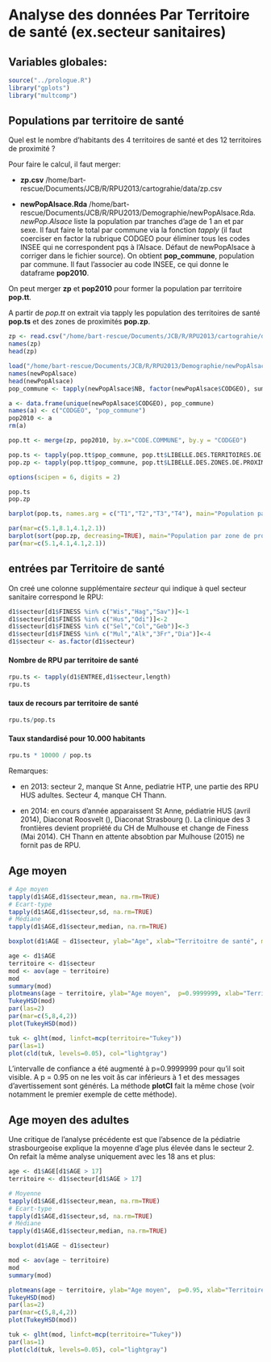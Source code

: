 Analyse des données Par Territoire de santé (ex.secteur sanitaires)
===================================================================

Variables globales:
-------------------
```r
source("../prologue.R")
library("gplots")
library("multcomp")
```

Populations par territoire de santé
-----------------------------------

Quel est le nombre d'habitants des 4 territoires de santé et des 12 territoires de proximité ?

Pour faire le calcul, il faut merger:

- **zp.csv** /home/bart-rescue/Documents/JCB/R/RPU2013/cartograhie/data/zp.csv

- **newPopAlsace.Rda** /home/bart-rescue/Documents/JCB/R/RPU2013/Demographie/newPopAlsace.Rda. *newPop.Alsace* liste la population par tranches d'age de 1 an et par sexe. Il faut faire le total par commune via la fonction *tapply* (il faut coerciser en factor la rubrique CODGEO pour éliminer tous les codes INSEE qui ne correspondent pqs à l'Alsace. Défaut de newPopAlsace à corriger dans le fichier source). On obtient **pop_commune**, population par commune. Il faut l'associer au code INSEE, ce qui donne le dataframe **pop2010**.

On peut merger **zp** et **pop2010** pour former la population par territoire **pop.tt**.

A partir de *pop.tt* on extrait via tapply les population des territoires de santé **pop.ts** et des zones de proximités **pop.zp**.

```r
zp <- read.csv("/home/bart-rescue/Documents/JCB/R/RPU2013/cartograhie/data/zp.csv")
names(zp)
head(zp)

load("/home/bart-rescue/Documents/JCB/R/RPU2013/Demographie/newPopAlsace.Rda")
names(newPopAlsace)
head(newPopAlsace)
pop_commune <- tapply(newPopAlsace$NB, factor(newPopAlsace$CODGEO), sum)

a <- data.frame(unique(newPopAlsace$CODGEO), pop_commune)
names(a) <- c("CODGEO", "pop_commune")
pop2010 <- a
rm(a)

pop.tt <- merge(zp, pop2010, by.x="CODE.COMMUNE", by.y = "CODGEO")

pop.ts <- tapply(pop.tt$pop_commune, pop.tt$LIBELLE.DES.TERRITOIRES.DE.SANTE, sum)
pop.zp <- tapply(pop.tt$pop_commune, pop.tt$LIBELLE.DES.ZONES.DE.PROXIMITE, sum)

options(scipen = 6, digits = 2)

pop.ts
pop.zp

barplot(pop.ts, names.arg = c("T1","T2","T3","T4"), main="Population par territoire de santé en Alsace", ylab = "Effectifs", xlab = "Territoires de santé", sub="Chiffres INSEE 2010", las=1, cex.axis=0.5)

par(mar=c(5.1,8.1,4.1,2.1))
barplot(sort(pop.zp, decreasing=TRUE), main="Population par zone de proximité en Alsace", ylab = "", xlab = "Effectifs (Chiffres INSEE 2010)", sub="", las=1, cex.axis=0.8, cex.names = 0.7, horiz = TRUE)
par(mar=c(5.1,4.1,4.1,2.1))

```


entrées par Territoire de santé
-------------------------------
On creé une colonne supplémentaire *secteur* qui indique à quel secteur sanitaire correspond le RPU:
```r
d1$secteur[d1$FINESS %in% c("Wis","Hag","Sav")]<-1
d1$secteur[d1$FINESS %in% c("Hus","Odi")]<-2
d1$secteur[d1$FINESS %in% c("Sel","Col","Geb")]<-3
d1$secteur[d1$FINESS %in% c("Mul","Alk","3Fr","Dia")]<-4
d1$secteur <- as.factor(d1$secteur)

```
#### Nombre de RPU par territoire de santé
```r
rpu.ts <- tapply(d1$ENTREE,d1$secteur,length)
rpu.ts
```
#### taux de recours par territoire de santé
```r
rpu.ts/pop.ts
```
#### Taux standardisé pour 10.000 habitants
```r
rpu.ts * 10000 / pop.ts
```


Remarques:

- en 2013: secteur 2, manque St Anne, pediatrie HTP, une partie des RPU HUS adultes. Secteur 4, manque CH Thann.

- en 2014: en cours d'année apparaissent St Anne, pédiatrie HUS (avril 2014), Diaconat Roosvelt (), Diaconat Strasbourg (). La clinique des 3 frontières devient propriété du CH de Mulhouse et change de Finess (Mai 2014). CH Thann en attente absobtion par Mulhouse (2015) ne fornit pas de RPU.

Age moyen
----------
```r
# Age moyen
tapply(d1$AGE,d1$secteur,mean, na.rm=TRUE)
# Ecart-type
tapply(d1$AGE,d1$secteur,sd, na.rm=TRUE)
# Médiane
tapply(d1$AGE,d1$secteur,median, na.rm=TRUE)

boxplot(d1$AGE ~ d1$secteur, ylab="Age", xlab="Territoitre de santé", main="Age des consultants selon le territoire de santé")

age <- d1$AGE
territoire <- d1$secteur
mod <- aov(age ~ territoire)
mod
summary(mod)
plotmeans(age ~ territoire, ylab="Age moyen",  p=0.9999999, xlab="Territoire de santé", main = "Age moyen selon le territoire de santé\n(avec intervalle de confiance à 99%)")
TukeyHSD(mod)
par(las=2)
par(mar=c(5,8,4,2))
plot(TukeyHSD(mod))

tuk <- glht(mod, linfct=mcp(territoire="Tukey"))
par(las=1)
plot(cld(tuk, levels=0.05), col="lightgray")

```

L'intervalle de confiance a été augmenté à  p=0.9999999 pour qu'il soit visible. A p = 0.95 on ne les voit âs car inférieurs à 1 et des messages d'avertissement sont générés. La méthode __plotCI__ fait la même chose (voir notamment le premier exemple de cette méthode).

Age moyen des adultes
---------------------

Une critique de l'analyse précédente est que l'absence de la pédiatrie strasbourgeoise explique la moyenne d'age plus élevée dans le secteur 2. On refait la même analyse uniquement avec les 18 ans et plus:

```r
age <- d1$AGE[d1$AGE > 17]
territoire <- d1$secteur[d1$AGE > 17]

# Moyenne
tapply(d1$AGE,d1$secteur,mean, na.rm=TRUE)
# Ecart-type
tapply(d1$AGE,d1$secteur,sd, na.rm=TRUE)
# Médiane
tapply(d1$AGE,d1$secteur,median, na.rm=TRUE)

boxplot(d1$AGE ~ d1$secteur)

mod <- aov(age ~ territoire)
mod
summary(mod)

plotmeans(age ~ territoire, ylab="Age moyen",  p=0.95, xlab="Territoire de santé", main = "Age moyen selon le territoire de santé\n(avec intervalle de confiance à 95%)")
TukeyHSD(mod)
par(las=2)
par(mar=c(5,8,4,2))
plot(TukeyHSD(mod))

tuk <- glht(mod, linfct=mcp(territoire="Tukey"))
par(las=1)
plot(cld(tuk, levels=0.05), col="lightgray")
```

